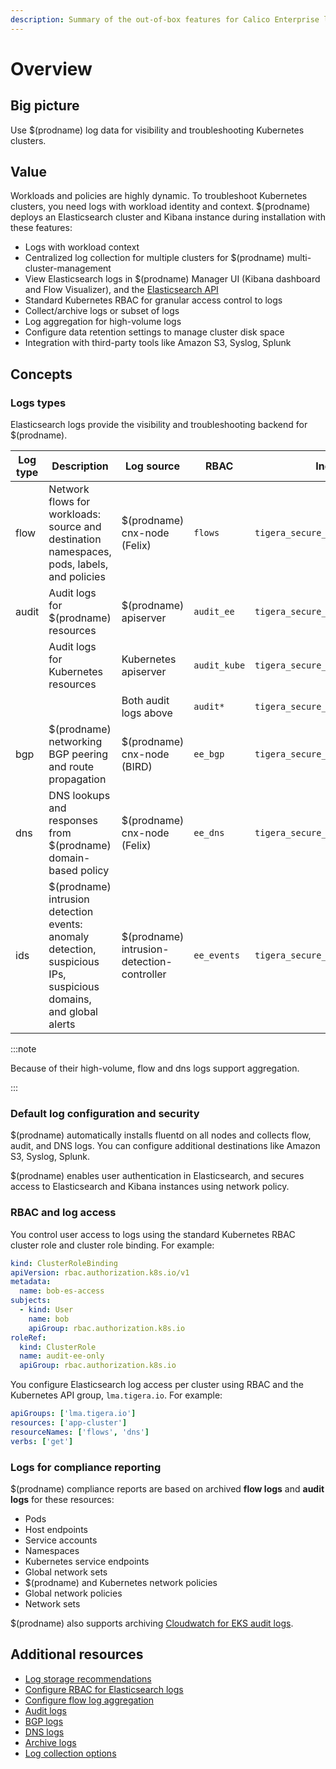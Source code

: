```yaml
---
description: Summary of the out-of-box features for Calico Enterprise logs.
---
```


# Overview

## Big picture

Use $(prodname) log data for visibility and troubleshooting Kubernetes clusters.

## Value

Workloads and policies are highly dynamic. To troubleshoot Kubernetes clusters, you need logs with workload identity and context. $(prodname) deploys an Elasticsearch cluster and Kibana instance during installation with these features:

- Logs with workload context
- Centralized log collection for multiple clusters for $(prodname) multi-cluster-management
- View Elasticsearch logs in $(prodname) Manager UI (Kibana dashboard and Flow Visualizer), and the [Elasticsearch API](https://www.elastic.co/guide/en/elasticsearch/reference/current/search.html)
- Standard Kubernetes RBAC for granular access control to logs
- Collect/archive logs or subset of logs
- Log aggregation for high-volume logs
- Configure data retention settings to manage cluster disk space
- Integration with third-party tools like Amazon S3, Syslog, Splunk

## Concepts

### Logs types

Elasticsearch logs provide the visibility and troubleshooting backend for $(prodname).

| Log type | Description                                                                                                       | Log source                                  | RBAC         | Index                          |
| -------- | ----------------------------------------------------------------------------------------------------------------- | ------------------------------------------- | ------------ | ------------------------------ |
| flow     | Network flows for workloads: source and destination namespaces, pods, labels, and policies                        | $(prodname) cnx-node (Felix)               | `flows`      | `tigera_secure_ee_flows.*`     |
| audit    | Audit logs for $(prodname) resources                                                                             | $(prodname) apiserver                      | `audit_ee`   | `tigera_secure_ee_audit_ee.*`  |
|          | Audit logs for Kubernetes resources                                                                               | Kubernetes apiserver                        | `audit_kube` | `tigera_secure_ee_audit_kube.*`|
|          |                                                                                                                   | Both audit logs above                       | `audit*`     | `tigera_secure_ee_audit*`      |
| bgp      | $(prodname) networking BGP peering and route propagation                                                         | $(prodname) cnx-node (BIRD)                | `ee_bgp`     | `tigera_secure_ee_bgp.*`       |
| dns      | DNS lookups and responses from $(prodname) domain-based policy                                                   | $(prodname) cnx-node (Felix)               | `ee_dns`     | `tigera_secure_ee_dns.*`       |
| ids      | $(prodname) intrusion detection events: anomaly detection, suspicious IPs, suspicious domains, and global alerts | $(prodname) intrusion-detection-controller | `ee_events`  | `tigera_secure_ee_events.*`    |

:::note

Because of their high-volume, flow and dns logs support aggregation.

:::

### Default log configuration and security

$(prodname) automatically installs fluentd on all nodes and collects flow, audit, and DNS logs. You can configure additional destinations like Amazon S3, Syslog, Splunk.

$(prodname) enables user authentication in Elasticsearch, and secures access to Elasticsearch and Kibana instances using network policy.

### RBAC and log access

You control user access to logs using the standard Kubernetes RBAC cluster role and cluster role binding. For example:

```yaml
kind: ClusterRoleBinding
apiVersion: rbac.authorization.k8s.io/v1
metadata:
  name: bob-es-access
subjects:
  - kind: User
    name: bob
    apiGroup: rbac.authorization.k8s.io
roleRef:
  kind: ClusterRole
  name: audit-ee-only
  apiGroup: rbac.authorization.k8s.io
```

You configure Elasticsearch log access per cluster using RBAC and the Kubernetes API group, `lma.tigera.io`. For example:

```yaml
apiGroups: ['lma.tigera.io']
resources: ['app-cluster']
resourceNames: ['flows', 'dns']
verbs: ['get']
```

### Logs for compliance reporting

$(prodname) compliance reports are based on archived **flow logs** and **audit logs** for these resources:

- Pods
- Host endpoints
- Service accounts
- Namespaces
- Kubernetes service endpoints
- Global network sets
- $(prodname) and Kubernetes network policies
- Global network policies
- Network sets

$(prodname) also supports archiving [Cloudwatch for EKS audit logs](../../reference/installation/api.mdx#operator.tigera.io/v1.LogCollectorSpec).

## Additional resources

- [Log storage recommendations](../../operations/logstorage/log-storage-recommendations.mdx)
- [Configure RBAC for Elasticsearch logs](rbac-elasticsearch.mdx)
- [Configure flow log aggregation](flow/aggregation.mdx)
- [Audit logs](audit-overview.mdx)
- [BGP logs](bgp.mdx)
- [DNS logs](dns/dns-logs.mdx)
- [Archive logs](archive-storage.mdx)
- [Log collection options](../../reference/installation/api.mdx#operator.tigera.io/v1.LogCollectorSpec)
